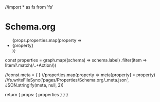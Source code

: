 //import * as fs from 'fs'

# Schema.org

<ul>
{props.properties.map(property => <li><Link href={'/Properties/' + property}>{property}</Link></li> )}
</ul>

  const properties = graph.map((schema) => schema.label)
                     .filter(item => !item?.match(/..+Action/))
  
  //const meta = { }
  //properties.map(property => meta[property] = property)
  //fs.writeFileSync('pages/Properties/Schema.org/_meta.json', JSON.stringify(meta, null, 2))

  return {
    props: {
      properties
    }
  }
}